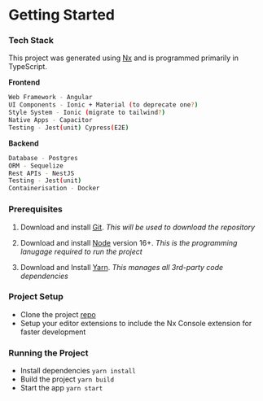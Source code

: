 # Getting Started 

### Tech Stack 
This project was generated using [Nx](https://nx.dev) and is programmed primarily in TypeScript.

**Frontend**
```sh
Web Framework - Angular
UI Components - Ionic + Material (to deprecate one?)
Style System - Ionic (migrate to tailwind?)
Native Apps - Capacitor
Testing - Jest(unit) Cypress(E2E)
```
**Backend**
```sh
Database - Postgres
ORM - Sequelize
Rest APIs - NestJS
Testing - Jest(unit)
Containerisation - Docker
```

### Prerequisites
1. Download and install [Git](https://git-scm.com/downloads). _This will be used to download the repository_

2. Download and install [Node](https://nodejs.org/en/download/) version 16+. _This is the programming lanugage required to run the project_

3. Download and Install [Yarn](https://yarnpkg.com/getting-started/install). _This manages all 3rd-party code dependencies_

### Project Setup
- Clone the project [repo](https://github.com/e-picsa/picsa-apps) 
- Setup your editor extensions to include the Nx Console extension for faster development

### Running the Project
- Install dependencies `yarn install`
- Build the project `yarn build`
- Start the app `yarn start`
